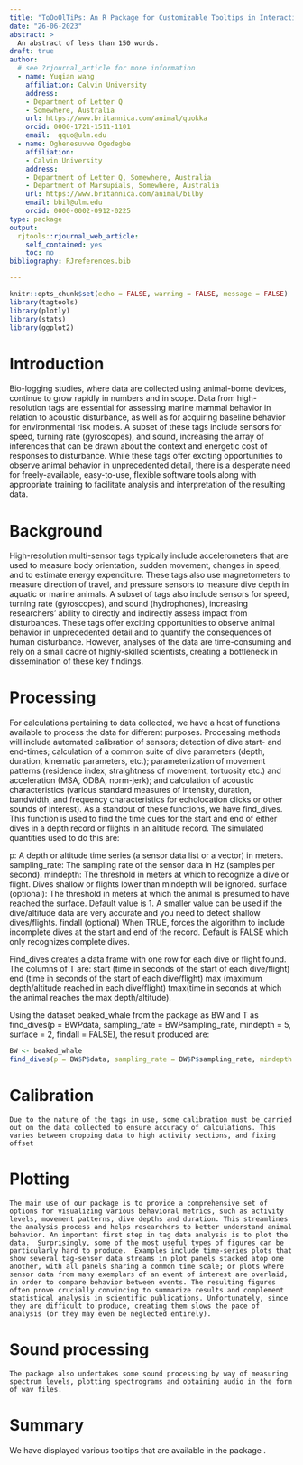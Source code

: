 ```yaml
---
title: "ToOoOlTiPs: An R Package for Customizable Tooltips in Interactive Graphics"
date: "26-06-2023"
abstract: >
  An abstract of less than 150 words.
draft: true
author:  
  # see ?rjournal_article for more information
  - name: Yuqian wang
    affiliation: Calvin University
    address:
    - Department of Letter Q
    - Somewhere, Australia
    url: https://www.britannica.com/animal/quokka
    orcid: 0000-1721-1511-1101
    email:  qquo@ulm.edu
  - name: Oghenesuvwe Ogedegbe
    affiliation:
    - Calvin University
    address:
    - Department of Letter Q, Somewhere, Australia
    - Department of Marsupials, Somewhere, Australia
    url: https://www.britannica.com/animal/bilby
    email: bbil@ulm.edu
    orcid: 0000-0002-0912-0225
type: package
output: 
  rjtools::rjournal_web_article:
    self_contained: yes
    toc: no
bibliography: RJreferences.bib

---
```


```r
knitr::opts_chunk$set(echo = FALSE, warning = FALSE, message = FALSE)
library(tagtools)
library(plotly)
library(stats)
library(ggplot2)
```

# Introduction

Bio-logging studies, where data are collected using animal-borne devices, continue to grow rapidly in numbers and in scope. Data from high-resolution tags are essential for assessing marine mammal behavior in relation to acoustic disturbance, as well as for acquiring baseline behavior for environmental risk models. A subset of these tags include sensors for speed, turning rate (gyroscopes), and sound, increasing the array of inferences that can be drawn about the context and energetic cost of responses to disturbance. While these tags offer exciting opportunities to observe animal behavior in unprecedented detail, there is a desperate need for freely-available, easy-to-use, flexible software tools along with appropriate training to facilitate analysis and interpretation of the resulting data.

# Background

High-resolution multi-sensor tags typically include accelerometers that are used to measure body orientation, sudden movement, changes in speed, and to estimate energy expenditure. These tags also use magnetometers to measure direction of travel, and pressure sensors to measure dive depth in aquatic or marine animals. A subset of tags also include sensors for speed, turning rate (gyroscopes), and sound (hydrophones), increasing researchers’ ability to directly and indirectly assess impact from disturbances. These tags offer exciting opportunities to observe animal behavior in unprecedented detail and to quantify the consequences of human disturbance. However, analyses of the data are time-consuming and rely on a small cadre of highly-skilled scientists, creating a bottleneck in dissemination of these key findings. 

# Processing

For calculations pertaining to data collected, we have a host of functions available to process the data for different purposes. Processing methods will include automated calibration of sensors; detection of dive start- and end-times; calculation of a common suite of dive parameters (depth, duration, kinematic parameters, etc.); parameterization of movement patterns (residence index, straightness of movement, tortuosity etc.) and acceleration (MSA, ODBA, norm-jerk);  and calculation of acoustic characteristics (various standard measures of intensity, duration, bandwidth, and frequency characteristics for echolocation clicks or other sounds of interest). As a standout of these functions, we have find_dives. This function is used to find the time cues for the start and end of either dives in a depth record or flights in an altitude record. The simulated quantities used to do this are: 

p: A depth or altitude time series (a sensor data list or  a vector) in meters.
sampling_rate: The sampling rate of the sensor data in Hz (samples per second).
mindepth: The threshold in meters at which to recognize a dive or flight. Dives shallow or flights lower than mindepth will be ignored.
surface (optional): The threshold in meters at which the animal is presumed to have reached the surface. Default value is 1. A smaller value can be used if the dive/altitude data are very accurate and you need to detect shallow dives/flights.
findall (optional) When TRUE, forces the algorithm to include incomplete dives at the start and end of the record. Default is FALSE which only recognizes complete dives.

Find_dives creates a data frame with one row for each dive or flight found. The columns of T are: 
start (time in seconds of the start of each dive/flight)
end (time in seconds of the start of each dive/flight)
max (maximum depth/altitude reached in each dive/flight) 
tmax(time in seconds at which the animal reaches the max depth/altitude).

Using the dataset beaked_whale from the package as BW and
T as find_dives(p = BW$P$data, sampling_rate = BW$P$sampling_rate, mindepth = 5, surface = 2, findall = FALSE), the result produced are:


```r
BW <- beaked_whale
find_dives(p = BW$P$data, sampling_rate = BW$P$sampling_rate, mindepth = 5, surface = 2, findall = FALSE)
```

# Calibration
	Due to the nature of the tags in use, some calibration must be carried out on the data collected to ensure accuracy of calculations. This varies between cropping data to high activity sections, and fixing offset 


# Plotting 
	The main use of our package is to provide a comprehensive set of options for visualizing various behavioral metrics, such as activity levels, movement patterns, dive depths and duration. This streamlines the analysis process and helps researchers to better understand animal behavior. An important first step in tag data analysis is to plot the data.  Surprisingly, some of the most useful types of figures can be particularly hard to produce.  Examples include time-series plots that show several tag-sensor data streams in plot panels stacked atop one another, with all panels sharing a common time scale; or plots where sensor data from many exemplars of an event of interest are overlaid, in order to compare behavior between events. The resulting figures often prove crucially convincing to summarize results and complement statistical analysis in scientific publications. Unfortunately, since they are difficult to produce, creating them slows the pace of analysis (or they may even be neglected entirely).

# Sound processing 
	The package also undertakes some sound processing by way of measuring spectrum levels, plotting spectrograms and obtaining audio in the form of wav files. 

# Summary

We have displayed various tooltips that are available in the package \pkg{ToOoOlTiPs}. 
